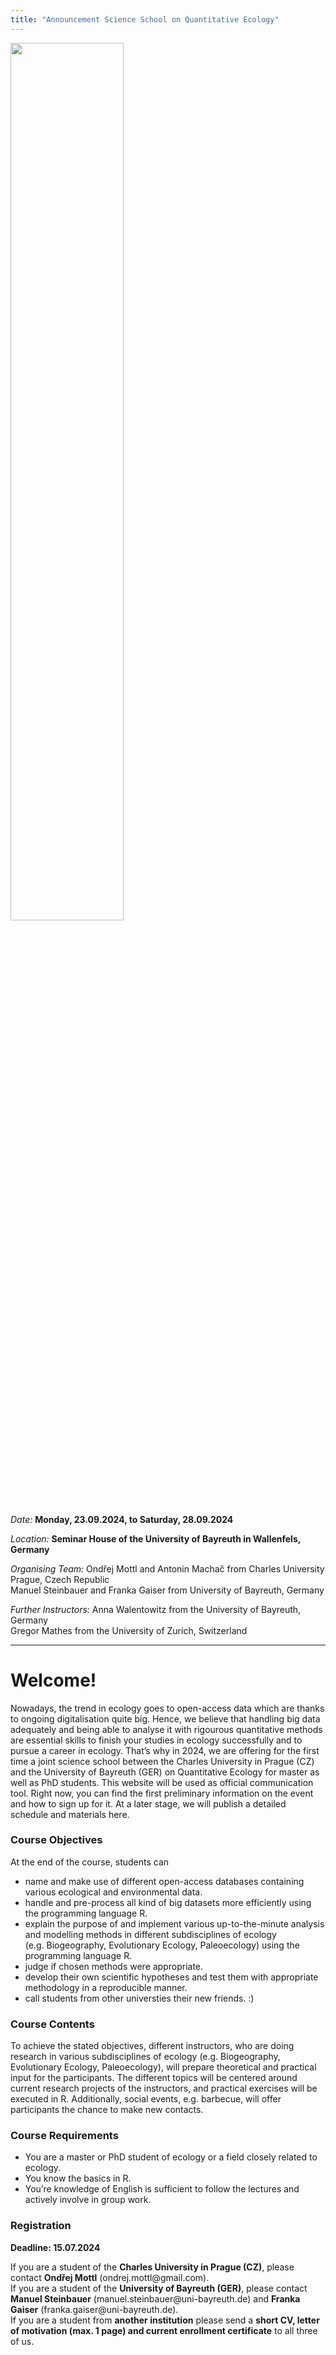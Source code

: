 ```yaml
---
title: "Announcement Science School on Quantitative Ecology"
---
```


![](photos/AI_BiodivAnthropocene.jpg){width=60% fig-align="center"}

*Date:* **Monday, 23.09.2024, to Saturday, 28.09.2024**

*Location:* **Seminar House of the University of Bayreuth in Wallenfels, Germany**

*Organising Team:* Ondřej Mottl and Antonin Machač from Charles University Prague, Czech Republic \
Manuel Steinbauer and Franka Gaiser from University of Bayreuth, Germany

*Further Instructors:* Anna Walentowitz from the University of Bayreuth, Germany \
Gregor Mathes from the University of Zurich, Switzerland

------------------------------------------------------------------------

# Welcome!

Nowadays, the trend in ecology goes to open-access data which are thanks to ongoing digitalisation quite big. Hence, we believe that handling big data adequately and being able to analyse it with rigourous quantitative methods are essential skills to finish your studies in ecology successfully and to pursue a career in ecology. That's why in 2024, we are offering for the first time a joint science school between the Charles University in Prague (CZ) and the University of Bayreuth (GER) on Quantitative Ecology for master as well as PhD students. This website will be used as official communication tool. Right now, you can find the first preliminary information on the event and how to sign up for it. At a later stage, we will publish a detailed schedule and materials here.

### Course Objectives

At the end of the course, students can

-   name and make use of different open-access databases containing various ecological and environmental data.
-   handle and pre-process all kind of big datasets more efficiently using the programming language R.
-   explain the purpose of and implement various up-to-the-minute analysis and modelling methods in different subdisciplines of ecology (e.g. Biogeography, Evolutionary Ecology, Paleoecology) using the programming language R.
-   judge if chosen methods were appropriate.
-   develop their own scientific hypotheses and test them with appropriate methodology in a reproducible manner.
-   call students from other universties their new friends. :) 

### Course Contents

To achieve the stated objectives, different instructors, who are doing research in various subdisciplines of ecology (e.g. Biogeography, Evolutionary Ecology, Paleoecology), will prepare theoretical and practical input for the participants. The different topics will be centered around current research projects of the instructors, and practical exercises will be executed in R. Additionally, social events, e.g. barbecue, will offer participants the chance to make new contacts.

### Course Requirements

-   You are a master or PhD student of ecology or a field closely related to ecology.
-   You know the basics in R.
-   You're knowledge of English is sufficient to follow the lectures and actively involve in group work.

### Registration
**Deadline: 15.07.2024**

If you are a student of the **Charles University in Prague (CZ)**, please contact **Ondřej Mottl** (ondrej.mottl@gmail.com).\
If you are a student of the **University of Bayreuth (GER)**, please contact **Manuel Steinbauer** (manuel.steinbauer@uni-bayreuth.de) and **Franka Gaiser** (franka.gaiser@uni-bayreuth.de). \
If you are a student from **another institution** please send a **short CV, letter of motivation (max. 1 page) and current enrollment certificate** to all three of us.